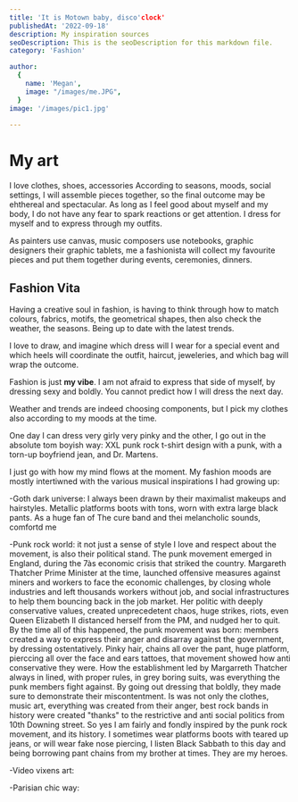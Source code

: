 ```yaml
---
title: 'It is Motown baby, disco'clock'
publishedAt: '2022-09-18'
description: My inspiration sources
seoDescription: This is the seoDescription for this markdown file.
category: 'Fashion'

author:
  {
    name: 'Megan',
    image: "/images/me.JPG",
  }
image: '/images/pic1.jpg'
  
---
```


# My art

I love clothes, shoes, accessories According to seasons, moods, social settings, I will assemble pieces together, so the final outcome
may be ehthereal and spectacular. As long as I feel good about myself and my body, I do not have any fear to spark reactions or get attention. I dress for myself and to express through my outfits.

As painters use canvas, music composers use notebooks, graphic designers their graphic tablets, me a fashionista will collect my favourite pieces and put them together during events, ceremonies, dinners.

## Fashion Vita

Having a creative soul in fashion, is having to think through how to match colours, fabrics, motifs, the geometrical shapes, then also check the weather, the seasons. Being up to date with the latest trends. 

I love to draw, and imagine which dress will I wear for a special event and which heels will coordinate the outfit, haircut, jeweleries, and which bag will wrap the outcome.


Fashion is just **my vibe**. I am not afraid to express that side of myself, by dressing sexy and boldly. You cannot predict how I will dress the next day. 

Weather and trends are indeed choosing components, but I pick my clothes also according to my moods at the time. 

One day I can dress very girly very pinky and the other, I go out in the absolute tom boyish way: XXL punk rock t-shirt design  with a punk, with a torn-up boyfriend jean, and Dr. Martens.

I just go with how my mind flows at the moment. My fashion moods are mostly intertiwned with the various musical inspirations I had growing up: 

-Goth dark universe: I always been drawn by their maximalist makeups and hairstyles. Metallic platforms boots with tons, worn with extra large black pants. As a huge fan of The cure band and thei melancholic sounds,
 comfortd me  

-Punk rock world: it not just a sense of style I love and respect about the movement, is also their political stand. The punk movement emerged in England, during the 7às economic crisis that striked the country.
Margareth Thatcher Prime Minister at the time, launched offensive measures against miners and workers to face the economic challenges, by closing whole industries and left thousands workers without job, and 
social infrastructures to help them bouncing back in the job market. Her politic with deeply conservative values, created unprecedetent chaos, huge strikes, riots, even Queen Elizabeth II distanced herself from the PM, and nudged her to quit.
By the time all of this happened, the punk movement was born: members created a way to express their anger and disarray against the government, by dressing ostentatively. Pinky hair, chains all over the pant, huge platform, pierccing all over the face and ears
tattoes, that movement showed how anti conservative they were. How the establishment led by Margarreth Thatcher always in lined, with proper rules, in grey boring suits, was everything the punk members fight against.
By going out dressing that boldly, they made sure to demonstrate their miscontentment. Is was not only the clothes, music art, everything was created from their anger, best rock bands in history were created "thanks" to the restrictive and anti social politics from 10th Downing street.
So yes I am fairly and fondly inspired by the punk rock movement, and its history. I sometimes wear platforms boots with teared up jeans, or will wear fake nose piercing, I listen Black Sabbath to this day 
and being borrowing pant chains from my brother at times. They are my heroes.

-Video vixens art: 

-Parisian chic way:
